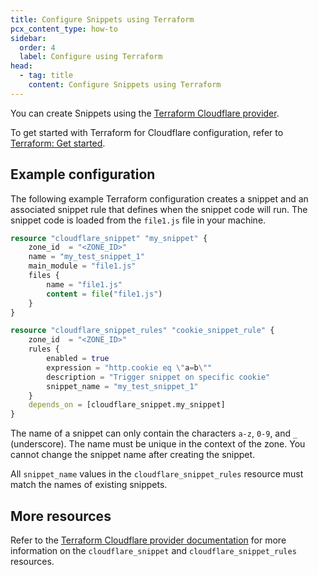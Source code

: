 ```yaml
---
title: Configure Snippets using Terraform
pcx_content_type: how-to
sidebar:
  order: 4
  label: Configure using Terraform
head:
  - tag: title
    content: Configure Snippets using Terraform
---
```


You can create Snippets using the [Terraform Cloudflare provider](https://registry.terraform.io/providers/cloudflare/cloudflare/latest).

To get started with Terraform for Cloudflare configuration, refer to [Terraform: Get started](/terraform/installing/).

## Example configuration

The following example Terraform configuration creates a snippet and an associated snippet rule that defines when the snippet code will run. The snippet code is loaded from the `file1.js` file in your machine.

```tf
resource "cloudflare_snippet" "my_snippet" {
	zone_id  = "<ZONE_ID>"
	name = "my_test_snippet_1"
	main_module = "file1.js"
	files {
		name = "file1.js"
		content = file("file1.js")
	}
}

resource "cloudflare_snippet_rules" "cookie_snippet_rule" {
	zone_id  = "<ZONE_ID>"
	rules {
		enabled = true
		expression = "http.cookie eq \"a=b\""
		description = "Trigger snippet on specific cookie"
		snippet_name = "my_test_snippet_1"
	}
	depends_on = [cloudflare_snippet.my_snippet]
}
```

The name of a snippet can only contain the characters `a-z`, `0-9`, and `_` (underscore). The name must be unique in the context of the zone. You cannot change the snippet name after creating the snippet.

All `snippet_name` values in the `cloudflare_snippet_rules` resource must match the names of existing snippets.

## More resources

Refer to the [Terraform Cloudflare provider documentation](https://registry.terraform.io/providers/cloudflare/cloudflare/latest/docs) for more information on the `cloudflare_snippet` and `cloudflare_snippet_rules` resources.
